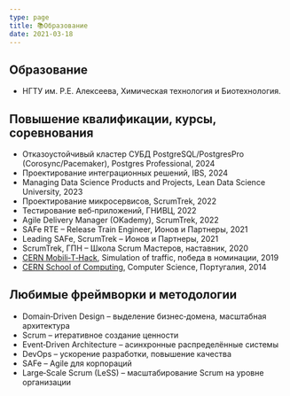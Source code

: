 ```yaml
---
type: page
title: 📚Образование
date: 2021-03-18
---
```


## Образование
- НГТУ им. Р.Е. Алексеева, Химическая технология и Биотехнология.

## Повышение квалификации, курсы, соревнования
- Отказоустойчивый кластер СУБД PostgreSQL/PostgresPro (Corosync/Pacemaker), Postgres Professional, 2024
- Проектирование интеграционных решений, IBS, 2024
- Managing Data Science Products and Projects, Lean Data Science University, 2023
- Проектирование микросервисов, ScrumTrek, 2022
- Тестирование веб‑приложений, ГНИВЦ, 2022
- Agile Delivery Manager (OKademy), ScrumTrek, 2022
- SAFe RTE – Release Train Engineer, Ионов и Партнеры, 2021
- Leading SAFe, ScrumTrek – Ионов и Партнеры, 2021
- ScrumTrek, ГПН – Школа Scrum Мастеров, наставник, 2020
- [CERN Mobili‑T‑Hack](https://indico.cern.ch/event/791709/registrations/participants), Simulation of traffic, победа в номинации, 2019
- [CERN School of Computing](https://indico.cern.ch/event/298406/), Computer Science, Португалия, 2014

## Любимые фреймворки и методологии
- Domain‑Driven Design – выделение бизнес‑домена, масштабная архитектура
- Scrum – итеративное создание ценности
- Event‑Driven Architecture – асинхронные распределённые системы
- DevOps – ускорение разработки, повышение качества
- SAFe – Agile для корпораций
- Large‑Scale Scrum (LeSS) – масштабирование Scrum на уровне организации

